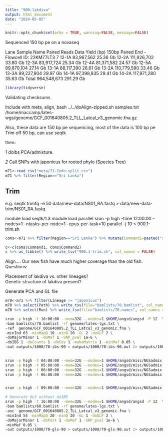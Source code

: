 ```yaml
---
title: "900-lakdiva"
output: html_document
date: "2024-05-05"
---
```


```r
knitr::opts_chunk$set(echo = TRUE, warning=FALSE, message=FALSE)
```

Sequenced 150 bp pe on a novaseq

Lane	Sample Name	Paired Reads	Data Yield (bp)
150bp Paired End - Flowcell ID: 22KM77LT3
7	12-1A	83,967,562	25.36 Gb
12-2A	111,926,702	33.80 Gb
12-3A	83,917,724	25.34 Gb
12-4A	81,371,582	24.57 Gb
12-5A	89,870,104	27.14 Gb
13-1A	88,117,390	26.61 Gb
13-2A	110,779,590	33.46 Gb
13-3A	99,227,904	29.97 Gb
14-1A	97,398,835	29.41 Gb
14-2A	117,971,280	35.63 Gb
Total	964,548,673	291.29 Gb

```r
library(tidyverse)
```

Validating checksums


Include with meta, align,
 bash ../../doAlign-zipped.sh samples.txt /home/maccamp/lates-wgs/genome/GCF_001640805.2_TLL_Latcal_v3_genomic.fna.gz

Also, these data are 150 bp pe sequencing, most of the data is 100 bp pe
Trim off 50 bp, can use seqtk

then:    

_1_ doIbs PCA/admixture.     

_2_ Call SNPs with japonicus for rooted phylo (Species Tree)


```r
m71<-read_csv("meta/71-Indo-split.csv")
m71 %>% filter(Region=="Sri Lanka")
```

## Trim
e.g. seqtk trimfq -e 50 data/new-data/NS01_RA.fastq > data/new-data-trim/NS01_RA.fastq

module load seqtk/1.3 
module load parallel
srun -p high --time 12:00:00 --nodes=1 --ntasks-per-node=1 --cpus-per-task=10 parallel -j 10 < 900.1-trim.sh

```r
coms<-m71 %>% filter(Region=="Sri Lanka") %>% mutate(Command1=paste0("seqtk trimfq -e 50 data/lakdiva/", Run, "-R1.fastq.gz | gzip > data/lakdiva-trim/", Run, "-R1.fastq.gz")) %>% mutate(Command2=paste0("seqtk trimfq -e 50 data/lakdiva/", Run, "-R2.fastq.gz | gzip > data/lakdiva-trim/", Run, "-R2.fastq.gz")) %>% select(Command1, Command2)

c<-c(coms$Command1, coms$Command2)
c %>% as_tibble() %>% write_tsv("900.1-trim.sh", col_names = FALSE)
```

Align.... Our new fish have much higher coverage than the old fish.
Questions:

Placement of lakdiva vs. other lineages?    
Genetic structure of lakdiva present?    


Generate PCA and GL file

```r
m70<-m71 %>% filter(Lineage != "japonicus") 
m70 %>% select(Path) %>% write_tsv(file="bamlists/70.bamlist", col_names = FALSE)
m70 %>% select(Run) %>% write_tsv(file="bamlists/70.names", col_names = FALSE)
```

```sh
srun -p high -t 16:00:00 --mem=32G --nodes=1 $HOME/angsd/angsd -P 12  \
-bam bamlists/70.bamlist -rf genome/lates-lgs.txt \
-ref  genome/GCF_001640805.2_TLL_Latcal_v3_genomic.fna \
-minInd 63 -minMapQ 10 -minQ 20 -GL 2 -doGLF 2 \
-doMajorMinor 1 -doMaf 1 -SNP_pval 1e-6 \
-doIBS 1 -doCounts 1 -doCov 1 -makeMatrix 1 -minMaf 0.05 \
-out outputs/1000/70-ibs-90 > outputs/1000/70-ibs-90.out 2> outputs/1000/70-ibs-90.err &
	

srun -p high -t 04:00:00 --mem=32G --nodes=1 $HOME/angsd/misc/NGSadmix -P 12 -likes outputs/1000/70-ibs-90.beagle.gz -K 2 -o outputs/1000/70-K2 &
srun -p high -t 05:00:00 --mem=32G --nodes=1 $HOME/angsd/misc/NGSadmix -P 12 -likes outputs/1000/70-ibs-90.beagle.gz -K 3 -o outputs/1000/70-K3 &
srun -p high -t 06:00:00 --mem=32G --nodes=1 $HOME/angsd/misc/NGSadmix -P 12 -likes outputs/1000/70-ibs-90.beagle.gz -K 4 -o outputs/1000/70-K4 &
srun -p high -t 06:00:00 --mem=32G --nodes=1 $HOME/angsd/misc/NGSadmix -P 12 -likes outputs/1000/70-ibs-90.beagle.gz -K 5 -o outputs/1000/70-K5 &


srun -p high -t 09:00:00 --mem=32G --nodes=1 $HOME/angsd/misc/NGSadmix -P 12 -likes outputs/1000/70-ibs-90.beagle.gz -K 6 -o outputs/1000/70-K6 &

# Generate GLS without doIBS
srun -p high -t 16:00:00 --mem=32G --nodes=1 $HOME/angsd/angsd -P 12  \
-bam bamlists/60.bamlist -rf genome/lates-lgs.txt \
-anc  genome/GCF_001640805.2_TLL_Latcal_v3_genomic.fna \
-minInd 54 -minMapQ 20 -minQ 20 -GL 1 -doGLF 2 \
-doMajorMinor 1 -doPost 1 -doMaf 1 -SNP_pval 1e-6 \
-minMaf 0.05 \
-out outputs/1000/70-gls-90 > outputs/1000/70-gls-90.out 2> outputs/1000/70-gls-90.err &

```
